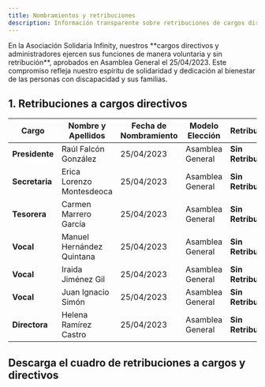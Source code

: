 ```yaml
---
title: Nombramientos y retribuciones
description: Información transparente sobre retribuciones de cargos directivos de la Asociación Solidaria Infinity en Canarias, comprometidos con la inclusión de personas con TEA.
---
```



<Aside type="note" title="Transparencia en la Dirección">
En la Asociación Solidaria Infinity, nuestros **cargos directivos y administradores ejercen sus funciones de manera voluntaria y sin retribución**, aprobados en Asamblea General el 25/04/2023. Este compromiso refleja nuestro espíritu de solidaridad y dedicación al bienestar de las personas con discapacidad y sus familias.
</Aside>

## 1. Retribuciones a cargos directivos

| Cargo                 | Nombre y Apellidos         | Fecha de Nombramiento | Modelo Elección    | Retribución           |
|-----------------------|----------------------------|-----------------------|--------------------|-----------------------|
| **Presidente**        | Raúl Falcón González       | 25/04/2023            | Asamblea General   | **Sin Retribución**   |
| **Secretaria**        | Erica Lorenzo Montesdeoca  | 25/04/2023            | Asamblea General   | **Sin Retribución**   |
| **Tesorera**          | Carmen Marrero García      | 25/04/2023            | Asamblea General   | **Sin Retribución**   |
| **Vocal**             | Manuel Hernández Quintana  | 25/04/2023            | Asamblea General   | **Sin Retribución**   |
| **Vocal**             | Iraida Jiménez Gil         | 25/04/2023            | Asamblea General   | **Sin Retribución**   |
| **Vocal**             | Juan Ignacio Simón         | 25/04/2023            | Asamblea General   | **Sin Retribución**   |
| **Directora**         | Helena Ramírez Castro      | 25/04/2023            | Asamblea General   | **Sin Retribución**   |


## Descarga el cuadro de retribuciones a cargos y directivos

<DocCardLink ref="10" />